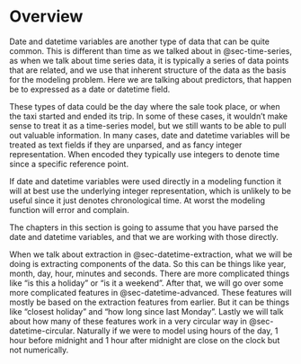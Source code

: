 # Overview {#sec-datetime}

Date and datetime variables are another type of data that can be quite common. This is different than time as we talked about in @sec-time-series, as when we talk about time series data, it is typically a series of data points that are related, and we use that inherent structure of the data as the basis for the modeling problem. Here we are talking about predictors, that happen be to expressed as a date or datetime field. 

These types of data could be the day where the sale took place, or when the taxi started and ended its trip. In some of these cases, it wouldn't make sense to treat it as a time-series model, but we still wants to be able to pull out valuable information. In many cases, date and datetime variables will be treated as text fields if they are unparsed, and as fancy integer representation. When encoded they typically use integers to denote time since a specific reference point.

If date and datetime variables were used directly in a modeling function it will at best use the underlying integer representation, which is unlikely to be useful since it just denotes chronological time. At worst the modeling function will error and complain.

The chapters in this section is going to assume that you have parsed the date and datetime variables, and that we are working with those directly.

When we talk about extraction in @sec-datetime-extraction, what we will be doing is extracting components of the data. So this can be things like year, month, day, hour, minutes and seconds. There are more complicated things like "is this a holiday" or "is it a weekend". After that, we will go over some more complicated features in @sec-datetime-advanced. These features will mostly be based on the extraction features from earlier. But it can be things like "closest holiday" and "how long since last Monday". Lastly we will talk about how many of these features work in a very circular way in @sec-datetime-circular. Naturally if we were to model using hours of the day, 1 hour before midnight and 1 hour after midnight are close on the clock but not numerically.
